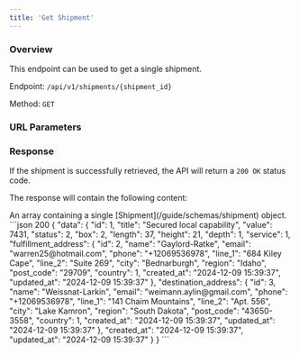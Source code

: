 ```yaml
---
title: 'Get Shipment'
---
```



### Overview

This endpoint can be used to get a single shipment.

Endpoint: `/api/v1/shipments/{shipment_id}`

Method: `GET`

### URL Parameters

<ShipmentIdField action="retrieve"/>

### Response

If the shipment is successfully retrieved, the API will return a `200 OK` status code.

The response will contain the following content:

<ResponseField name="data" type="array" required>
    An array containing a single [Shipment](/guide/schemas/shipment) object.
</ResponseField>

<ResponseExample>
    ```json 200
    {
        "data": {
            "id": 1,
            "title": "Secured local capability",
            "value": 7431,
            "status": 2,
            "box": 2,
            "length": 37,
            "height": 21,
            "depth": 1,
            "service": 1,
            "fulfillment_address": {
                "id": 2,
                "name": "Gaylord-Ratke",
                "email": "warren25@hotmail.com",
                "phone": "+12069536978",
                "line_1": "684 Kiley Cape",
                "line_2": "Suite 269",
                "city": "Bednarburgh",
                "region": "Idaho",
                "post_code": "29709",
                "country": 1,
                "created_at": "2024-12-09 15:39:37",
                "updated_at": "2024-12-09 15:39:37"
            },
            "destination_address": {
                "id": 3,
                "name": "Weissnat-Larkin",
                "email": "weimann.aylin@gmail.com",
                "phone": "+12069536978",
                "line_1": "141 Chaim Mountains",
                "line_2": "Apt. 556",
                "city": "Lake Kamron",
                "region": "South Dakota",
                "post_code": "43650-3558",
                "country": 1,
                "created_at": "2024-12-09 15:39:37",
                "updated_at": "2024-12-09 15:39:37"
            },
            "created_at": "2024-12-09 15:39:37",
            "updated_at": "2024-12-09 15:39:37"
        }
    }
    ```
</ResponseExample>